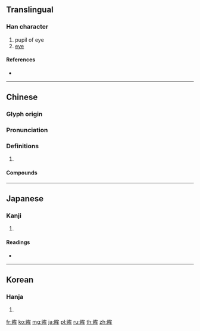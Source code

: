 {{character info/new}}
==Translingual==

===Han character===
{{Han char|rn=109|rad=目|as=06|sn=11|four=63050|canj=BUIHQ}}

# pupil of eye
# [[eye]]

====References====
* {{Han ref|kx=0807.050|dkj=23312|dj=1222.200|hdz=42489.040|uh=7738|ud=30520|bh=B2B6|bd=45750}}

----

==Chinese==
{{zh-forms}}

===Glyph origin===
{{Han etym}}

===Pronunciation===
{{zh-pron
|m=móu
|c=mau4
|mc=y
|oc=y
|cat=
}}

===Definitions===
{{zh-hanzi}}

# {{rfdef|zh}}

====Compounds====
{{zh-der|凝眸|回眸一笑|明眸|明眸善睞|明眸皓齒|星眸|星眸皓齒|皓齒明眸|皓齒星眸|盈眸|眸子|眼眸|黑眸}}

----

==Japanese==

===Kanji===
{{ja-kanji|grade=|rs=目06}}

# {{defn|lang=ja|sort=目06}}

====Readings====
* {{ja-readings|on=[[ぼう]] (bō), [[む]] (mu)|kun=[[ひとみ]] (hitomi)|nanori=}}

----

==Korean==

===Hanja===
{{ko-hanja|hangeul=모|eumhun=|rv=mo|mr=mo|y=mo}}

# {{defn|lang=ko|sort=目06}}

[[fr:眸]]
[[ko:眸]]
[[mg:眸]]
[[ja:眸]]
[[pl:眸]]
[[ru:眸]]
[[th:眸]]
[[zh:眸]]